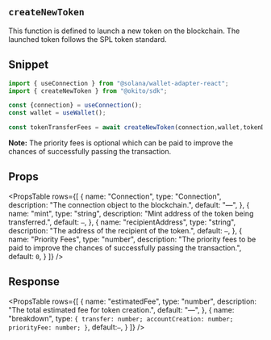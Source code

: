 
## `createNewToken`

This function is defined to launch a new token on the blockchain. The launched token follows the SPL token standard.

## Snippet

``` jsx filename="page.tsx"
import { useConnection } from "@solana/wallet-adapter-react";
import { createNewToken } from "@okito/sdk";

const {connection} = useConnection();
const wallet = useWallet();

const tokenTransferFees = await createNewToken(connection,wallet,tokenData)
```
<Callout type='warning'>
<b>Note:</b> The priority fees is optional which can be paid to improve the chances of successfully passing the transaction.
</Callout>


## Props

<PropsTable
  rows={[
    {
      name: "Connection",
      type: "Connection",
      description: "The connection object to the blockchain.",
      default: "—",
    },
    {
      name: "mint",
      type: "string",
      description: "Mint address of the token being transferred.",
      default: `—`,
    },
    {
      name: "recipientAddress",
      type: "string",
      description: "The address of the recipient of the token.",
      default: `—`,
    },
    {
      name: "Priority Fees",
      type: "number",
      description: "The priority fees to be paid to improve the chances of successfully passing the transaction.",
      default: `0`,
    }
  ]}
/>



## Response


<PropsTable
  rows={[
    {
      name: "estimatedFee",
      type: "number",
      description: "The total estimated fee for token creation.",
      default: "—",
    },
    {
      name: "breakdown",
      type: `{
  transfer: number;
  accountCreation: number;
  priorityFee: number;
}`,
    default:`—`,
    }
  ]}
/>